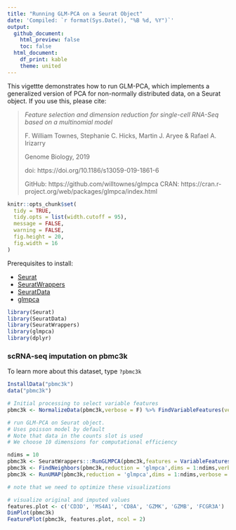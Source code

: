 ```yaml
---
title: "Running GLM-PCA on a Seurat Object"
date: 'Compiled: `r format(Sys.Date(), "%B %d, %Y")`'
output: 
  github_document:
    html_preview: false
    toc: false
  html_document:
    df_print: kable
    theme: united
---
```

  
This vigettte demonstrates how to run GLM-PCA, which implements a generalized version of PCA for non-normally distributed data, on a Seurat object. If you use this, please cite:

> *Feature selection and dimension reduction for single-cell RNA-Seq based on a multinomial model*
>
> F. William Townes, Stephanie C. Hicks, Martin J. Aryee & Rafael A. Irizarry 
>
> Genome Biology, 2019
>
> doi: https://doi.org/10.1186/s13059-019-1861-6
>
> GitHub: https://github.com/willtownes/glmpca
> CRAN: https://cran.r-project.org/web/packages/glmpca/index.html

```r
knitr::opts_chunk$set(
  tidy = TRUE,
  tidy.opts = list(width.cutoff = 95),
  message = FALSE,
  warning = FALSE,
  fig.height = 20,
  fig.width = 16
)
```

Prerequisites to install: 
  
* [Seurat](https://satijalab.org/seurat/install) 
* [SeuratWrappers](https://github.com/satijalab/seurat-wrappers)
* [SeuratData](https://github.com/satijalab/seurat-data) 
* [glmpca](https://github.com/willtownes/glmpca)

```r
library(Seurat)
library(SeuratData)
library(SeuratWrappers)
library(glmpca)
library(dplyr)
```

### scRNA-seq imputation on pbmc3k

To learn more about this dataset, type `?pbmc3k` 

```r
InstallData("pbmc3k")
data("pbmc3k")

# Initial processing to select variable features 
pbmc3k <- NormalizeData(pbmc3k,verbose = F) %>% FindVariableFeatures(verbose=F)

# run GLM-PCA on Seurat object. 
# Uses poisson model by default
# Note that data in the counts slot is used
# We choose 10 dimensions for computational efficiency

ndims = 10
pbmc3k <- SeuratWrappers:::RunGLMPCA(pbmc3k,features = VariableFeatures(pbmc3k),L = ndims)
pbmc3k <- FindNeighbors(pbmc3k,reduction = 'glmpca',dims = 1:ndims,verbose = FALSE) %>% FindClusters(verbose = F)
pbmc3k <- RunUMAP(pbmc3k,reduction = 'glmpca',dims = 1:ndims,verbose = FALSE)
```


<!-- out.height = 8, fig.height = 20, fig.width = 16 -->

```r

# note that we need to optimize these visualizations

# visualize original and imputed values
features.plot <- c('CD3D', 'MS4A1', 'CD8A', 'GZMK', 'GZMB', 'FCGR3A')
DimPlot(pbmc3k)
FeaturePlot(pbmc3k, features.plot, ncol = 2)
```

